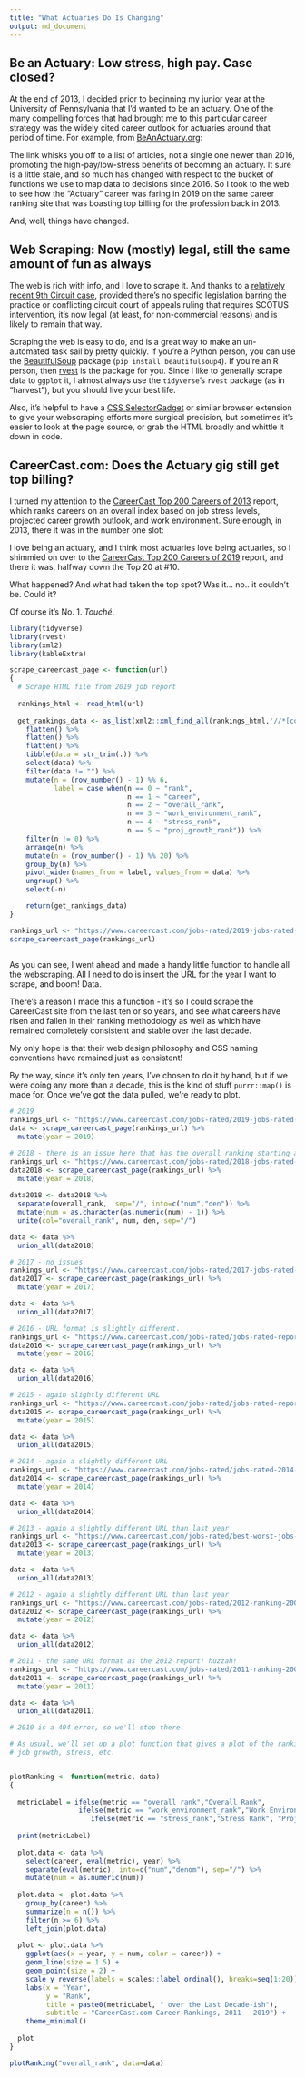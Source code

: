 ```yaml
---
title: "What Actuaries Do Is Changing"
output: md_document
---
```


## Be an Actuary: Low stress, high pay. Case closed?

At the end of 2013, I decided prior to beginning my junior year at the University of Pennsylvania that I'd wanted to be an actuary. One of the many compelling forces that had brought me to this particular career strategy was the widely cited career outlook for actuaries around that period of time. For example, from [BeAnActuary.org](https://beanactuary.org/why/?fa=a-top-ranked-job):

[](https://github.com/bentwheel/careercast-viz/blob/master/topjob.jpg?raw=true)

The link whisks you off to a list of articles, not a single one newer than 2016, promoting the high-pay/low-stress benefits of becoming an actuary. It sure is a little stale, and so much has changed with respect to the bucket of functions we use to map data to decisions since 2016. So I took to the web to see how the "Actuary" career was faring in 2019 on the same career ranking site that was boasting top billing for the profession back in 2013.

And, well, things have changed.

## Web Scraping: Now (mostly) legal, still the same amount of fun as always

The web is rich with info, and I love to scrape it. And thanks to a [relatively recent 9th Circuit case](https://www.vice.com/en/article/9kek83/linkedin-data-scraping-lawsuit-shot-down), provided there's no specific legislation barring the practice or conflicting circuit court of appeals ruling that requires SCOTUS intervention, it's now legal (at least, for non-commercial reasons) and is likely to remain that way.

Scraping the web is easy to do, and is a great way to make an un-automated task sail by pretty quickly. If you're a Python person, you can use the [BeautifulSoup](https://www.crummy.com/software/BeautifulSoup/) package (`pip install beautifulsoup4`). If you're an R person, then [rvest](https://github.com/tidyverse/rvest) is the package for you. Since I like to generally scrape data to `ggplot` it, I almost always use the `tidyverse`'s `rvest` package (as in "harvest"), but you should live your best life.

Also, it's helpful to have a [CSS SelectorGadget](https://selectorgadget.com/) or similar browser extension to give your webscraping efforts more surgical precision, but sometimes it's easier to look at the page source, or grab the HTML broadly and whittle it down in code.

## CareerCast.com: Does the Actuary gig still get top billing?

I turned my attention to the [CareerCast Top 200 Careers of 2013](https://www.careercast.com/jobs-rated/best-worst-jobs-2013) report, which ranks careers on an overall index based on job stress levels, projected career growth outlook, and work environment. Sure enough, in 2013, there it was in the number one slot:

[](https://github.com/bentwheel/careercast-viz/blob/master/topjob2013.jpg?raw=true)

I love being an actuary, and I think most actuaries love being actuaries, so I shimmied on over to the [CareerCast Top 200 Careers of 2019](https://www.careercast.com/jobs-rated/2019-jobs-rated-report) report, and there it was, halfway down the Top 20 at #10.

[](https://github.com/bentwheel/careercast-viz/blob/master/actuaryjob2019.jpg?raw=true)

What happened? And what had taken the top spot? Was it... no.. it couldn't be. Could it?

[](https://github.com/bentwheel/careercast-viz/blob/master/dsjob2019.jpg?raw=true)

Of course it's No. 1. *Touché*.

[](https://github.com/bentwheel/careercast-viz/blob/master/newman.jpg?raw=true)


```r

library(tidyverse)
library(rvest)
library(xml2)
library(kableExtra)

scrape_careercast_page <- function(url) 
{
  # Scrape HTML file from 2019 job report
  
  rankings_html <- read_html(url)
  
  get_rankings_data <- as_list(xml2::xml_find_all(rankings_html,'//*[contains(concat( " ", @class, " " ), concat( " ", "aiNormalizedNumber", " " ))] | //*[contains(concat( " ", @class, " " ), concat( " ", "views-field-field-name", " " ))]')) %>% 
    flatten() %>% 
    flatten() %>% 
    flatten() %>% 
    tibble(data = str_trim(.)) %>% 
    select(data) %>% 
    filter(data != "") %>% 
    mutate(n = (row_number() - 1) %% 6,
           label = case_when(n == 0 ~ "rank",
                             n == 1 ~ "career",
                             n == 2 ~ "overall_rank",
                             n == 3 ~ "work_environment_rank",
                             n == 4 ~ "stress_rank",
                             n == 5 ~ "proj_growth_rank")) %>% 
    filter(n != 0) %>% 
    arrange(n) %>% 
    mutate(n = (row_number() - 1) %% 20) %>% 
    group_by(n) %>% 
    pivot_wider(names_from = label, values_from = data) %>% 
    ungroup() %>% 
    select(-n)

    return(get_rankings_data)  
}

```

```r

rankings_url <- "https://www.careercast.com/jobs-rated/2019-jobs-rated-report?page=0"
scrape_careercast_page(rankings_url)
  
```

As you can see, I went ahead and made a handy little function to handle all the webscraping. All I need to do is insert the URL for the year I want to scrape, and boom! Data.

There's a reason I made this a function - it's so I could scrape the CareerCast site from the last ten or so years, and see what careers have risen and fallen in their ranking methodology as well as which have remained completely consistent and stable over the last decade. 

My only hope is that their web design philosophy and CSS naming conventions have remained just as consistent!

By the way, since it's only ten years, I've chosen to do it by hand, but if we were doing any more than a decade, this is the kind of stuff `purrr::map()` is made for. Once we've got the data pulled, we're ready to plot.

```r

# 2019
rankings_url <- "https://www.careercast.com/jobs-rated/2019-jobs-rated-report?page=0"
data <- scrape_careercast_page(rankings_url) %>% 
  mutate(year = 2019)

# 2018 - there is an issue here that has the overall ranking starting at 2 instead of 1. I've corrected for this.
rankings_url <- "https://www.careercast.com/jobs-rated/2018-jobs-rated-report"
data2018 <- scrape_careercast_page(rankings_url) %>% 
  mutate(year = 2018)
  
data2018 <- data2018 %>% 
  separate(overall_rank,  sep="/", into=c("num","den")) %>% 
  mutate(num = as.character(as.numeric(num) - 1)) %>% 
  unite(col="overall_rank", num, den, sep="/")

data <- data %>% 
  union_all(data2018)

# 2017 - no issues
rankings_url <- "https://www.careercast.com/jobs-rated/2017-jobs-rated-report"
data2017 <- scrape_careercast_page(rankings_url) %>% 
  mutate(year = 2017)

data <- data %>% 
  union_all(data2017)

# 2016 - URL format is slightly different.
rankings_url <- "https://www.careercast.com/jobs-rated/jobs-rated-report-2016-ranking-200-jobs"
data2016 <- scrape_careercast_page(rankings_url) %>% 
  mutate(year = 2016)

data <- data %>% 
  union_all(data2016)

# 2015 - again slightly different URL
rankings_url <- "https://www.careercast.com/jobs-rated/jobs-rated-report-2015-ranking-top-200-jobs"
data2015 <- scrape_careercast_page(rankings_url) %>% 
  mutate(year = 2015)

data <- data %>% 
  union_all(data2015)

# 2014 - again a slightly different URL
rankings_url <- "https://www.careercast.com/jobs-rated/jobs-rated-2014-ranking-200-jobs-best-worst"
data2014 <- scrape_careercast_page(rankings_url) %>% 
  mutate(year = 2014)

data <- data %>% 
  union_all(data2014)

# 2013 - again a slightly different URL than last year
rankings_url <- "https://www.careercast.com/jobs-rated/best-worst-jobs-2013"
data2013 <- scrape_careercast_page(rankings_url) %>% 
  mutate(year = 2013)

data <- data %>% 
  union_all(data2013)

# 2012 - again a slightly different URL than last year
rankings_url <- "https://www.careercast.com/jobs-rated/2012-ranking-200-jobs-best-worst"
data2012 <- scrape_careercast_page(rankings_url) %>% 
  mutate(year = 2012)

data <- data %>% 
  union_all(data2012)

# 2011 - the same URL format as the 2012 report! huzzah!
rankings_url <- "https://www.careercast.com/jobs-rated/2011-ranking-200-jobs-best-worst"
data2011 <- scrape_careercast_page(rankings_url) %>% 
  mutate(year = 2011)

data <- data %>% 
  union_all(data2011)

# 2010 is a 404 error, so we'll stop there.
```


```r

# As usual, we'll set up a plot function that gives a plot of the ranking we want - overall,
# job growth, stress, etc.


plotRanking <- function(metric, data)
{
  
  metricLabel = ifelse(metric == "overall_rank","Overall Rank",
                 ifelse(metric == "work_environment_rank","Work Environment Rank",
                    ifelse(metric == "stress_rank","Stress Rank", "Projected Growth Rank")))
  
  print(metricLabel)
  
  plot.data <- data %>% 
    select(career, eval(metric), year) %>% 
    separate(eval(metric), into=c("num","denom"), sep="/") %>% 
    mutate(num = as.numeric(num))
  
  plot.data <- plot.data %>% 
    group_by(career) %>% 
    summarize(n = n()) %>% 
    filter(n >= 6) %>% 
    left_join(plot.data)
  
  plot <- plot.data %>% 
    ggplot(aes(x = year, y = num, color = career)) + 
    geom_line(size = 1.5) +
    geom_point(size = 2) + 
    scale_y_reverse(labels = scales::label_ordinal(), breaks=seq(1:20)) +
    labs(x = "Year",
         y = "Rank",
         title = paste0(metricLabel, " over the Last Decade-ish"),
         subtitle = "CareerCast.com Career Rankings, 2011 - 2019") +
    theme_minimal()
    
  plot
}
```

```r
plotRanking("overall_rank", data=data)

```

